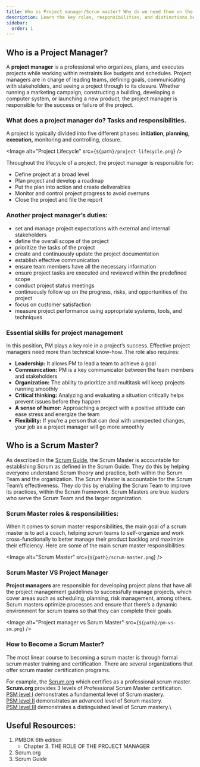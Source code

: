 ```yaml
---
title: Who is Project manager/Scrum master? Why do we need them on the project?
description: Learn the key roles, responsibilities, and distinctions between Project Managers and Scrum Masters, and discover paths to Scrum certification.
sidebar:
  order: 1
---
```




## Who is a Project Manager?
A **project manager** is a professional who organizes, plans, and executes projects while working within restraints like budgets and schedules.
Project managers are in charge of leading teams, defining goals, communicating with stakeholders, and seeing a project through to its closure.
Whether running a marketing campaign, constructing a building, developing a computer system, or launching a new product, the project manager is responsible for the success or failure of the project.

### What does a project manager do? Tasks and responsibilities.
A project is typically divided into five different phases: **initiation, planning, execution,** monitoring and controlling, closure.

<Image alt="Project Lifecycle" src={`${path}/project-lifecycle.png`} />

Throughout the lifecycle of a project, the project manager is responsible for:

- Define project at a broad level
- Plan project and develop a roadmap
- Put the plan into action and create deliverables
- Monitor and control project progress to avoid overruns
- Close the project and file the report

### Another project manager’s duties:

- set and manage project expectations with external and internal stakeholders
- define the overall scope of the project
- prioritize the tasks of the project
- create and continuously update the project documentation
- establish effective communication
- ensure team members have all the necessary information
- ensure project tasks are executed and reviewed within the predefined scope
- conduct project status meetings
- continuously follow up on the progress, risks, and opportunities of the project
- focus on customer satisfaction
- measure project performance using appropriate systems, tools, and techniques

### Essential skills for project management

In this position, PM plays a key role in a project’s success. Effective project managers need more than technical know-how. The role also requires:

- **Leadership:** It allows PM to lead a team to achieve a goal
- **Communication:** PM is a key communicator between the team members and stakeholders
- **Organization:** The ability to prioritize and multitask will keep projects running smoothly
- **Critical thinking:** Analyzing and evaluating a situation critically helps prevent issues before they happen
- **A sense of humor:** Approaching a project with a positive attitude can ease stress and energize the team
- **Flexibility:** If you’re a person that can deal with unexpected changes, your job as a project manager will go more smoothly

## Who is a Scrum Master?

As described in the [Scrum Guide](https://scrumguides.org/), the Scrum Master is accountable for establishing Scrum as defined in the Scrum Guide. They do this by helping everyone understand Scrum theory and practice, both within
the Scrum Team and the organization. The Scrum Master is accountable for the Scrum Team’s effectiveness. They do this by enabling the Scrum Team to improve its practices, within the Scrum framework. Scrum Masters are true leaders who serve the Scrum Team and the larger organization.

### Scrum Master roles & responsibilities:

When it comes to scrum master responsibilities, the main goal of a scrum master is to act a coach, helping scrum teams to self-organize and work cross-functionally to better manage their product backlog and maximize their efficiency.
Here are some of the main scrum master responsibilities:

<Image alt="Scrum Master" src={`${path}/scrum-master.png`} />

### Scrum Master VS Project Manager

**Project managers** are responsible for developing project plans that have all the project management guidelines to successfully manage projects, which cover areas such as scheduling, planning, risk management, among others. Scrum masters optimize processes and ensure that there’s a dynamic environment for scrum teams so that they can complete their goals.

<Image alt="Project manager vs Scrum Master" src={`${path}/pm-vs-sm.png`} />

### How to Become a Scrum Master?
The most linear course to becoming a scrum master is through formal scrum master training and certification. There are several organizations that offer scrum master certification programs.

For example, the [Scrum.org](https://www.scrum.org/professional-scrum-certifications/professional-scrum-master-assessments) which certifies as a professional scrum master.\
**Scrum.org** provides 3 levels of Professional Scrum Master certification.\
[PSM level I](https://www.scrum.org/assessments/professional-scrum-master-i-certification) demonstrates a fundamental level of Scrum mastery.\
[PSM level II](https://www.scrum.org/assessments/professional-scrum-master-ii-certification) demonstrates an advanced level of Scrum mastery.\
[PSM level III](https://www.scrum.org/assessments/professional-scrum-master-iii-certification) demonstrates a distinguished level of Scrum mastery.\

## Useful Resources:
1. PMBOK 6th edition
    * Chapter 3. THE ROLE OF THE PROJECT MANAGER
2. Scrum.org
3. Scrum Guide
